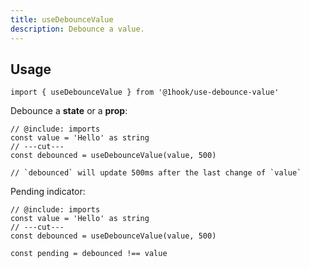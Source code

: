 ```yaml
---
title: useDebounceValue
description: Debounce a value.
---
```


## Usage

```tsx twoslash include imports
import { useDebounceValue } from '@1hook/use-debounce-value'
```

Debounce a **state** or a **prop**:

```tsx twoslash
// @include: imports
const value = 'Hello' as string
// ---cut---
const debounced = useDebounceValue(value, 500)

// `debounced` will update 500ms after the last change of `value`
```

Pending indicator:

```tsx twoslash
// @include: imports
const value = 'Hello' as string
// ---cut---
const debounced = useDebounceValue(value, 500)

const pending = debounced !== value
```
